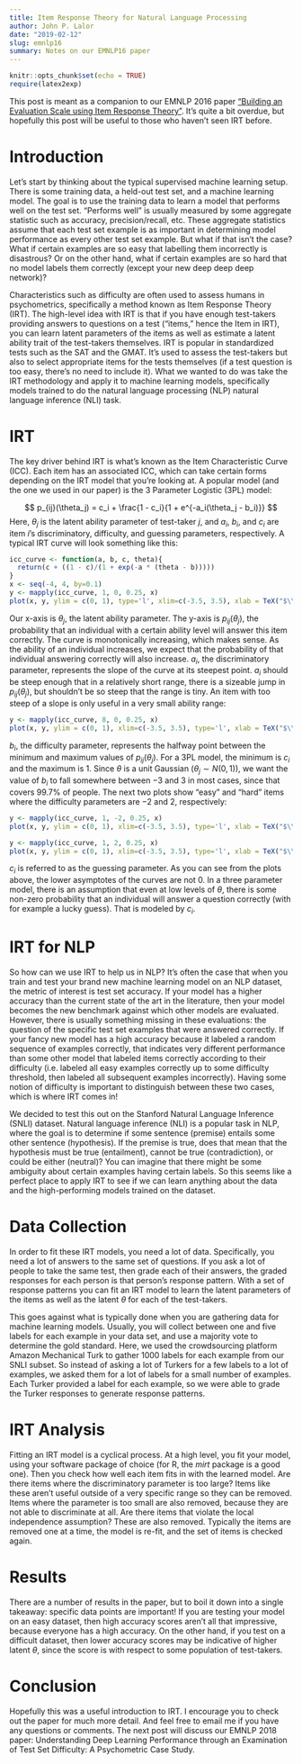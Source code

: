 ```yaml
---
title: Item Response Theory for Natural Language Processing
author: John P. Lalor
date: "2019-02-12"
slug: emnlp16
summary: Notes on our EMNLP16 paper
---
```


```r
knitr::opts_chunk$set(echo = TRUE)
require(latex2exp)
```

This post is meant as a companion to our EMNLP 2016 paper ["Building an Evaluation Scale using Item Response Theory"](https://arxiv.org/abs/1605.08889). 
It's quite a bit overdue, but hopefully this post will be useful to those who haven't seen IRT before.

# Introduction

Let's start by thinking about the typical supervised machine learning setup. 
There is some training data, a held-out test set, and a machine learning model.
The goal is to use the training data to learn a model that performs well on the test set.
"Performs well" is usually measured by some aggregate statistic such as accuracy, precision/recall, etc.
These aggregate statistics assume that each test set example is as important in determining model performance as every other test set example.
But what if that isn't the case?
What if certain examples are so easy that labelling them incorrectly is disastrous?
Or on the other hand, what if certain examples are so hard that no model labels them correctly (except your new deep deep deep network)?

Characteristics such as difficulty are often used to assess humans in psychometrics, specifically a method known as Item Response Theory (IRT).
The high-level idea with IRT is that if you have enough test-takers providing answers to questions on a test ("items," hence the Item in IRT), you can learn latent parameters of the items as well as estimate a latent ability trait of the test-takers themselves.
IRT is popular in standardized tests such as the SAT and the GMAT.
It's used to assess the test-takers but also to select appropriate items for the tests themselves (if a test question is too easy, there's no need to include it).
What we wanted to do was take the IRT methodology and apply it to machine learning models, specifically models trained to do the natural language processing (NLP) natural language inference (NLI) task.

# IRT 

The key driver behind IRT is what's known as the Item Characteristic Curve (ICC).
Each item has an associated ICC, which can take certain forms depending on the IRT model that you're looking at.
A popular model (and the one we used in our paper) is the 3 Parameter Logistic (3PL) model:

$$
p_{ij}(\theta_j) = c_i + \frac{1 - c_i}{1 + e^{-a_i(\theta_j - b_i)}}
$$
Here, $\theta_j$ is the latent ability parameter of test-taker $j$, and $a_i$, $b_i$, and $c_i$ are item $i$'s discriminatory, difficulty, and guessing parameters, respectively.
A typical IRT curve will look something like this:
 
```r

icc_curve <- function(a, b, c, theta){
  return(c + ((1 - c)/(1 + exp(-a * (theta - b)))))
}
x <- seq(-4, 4, by=0.1)
y <- mapply(icc_curve, 1, 0, 0.25, x)
plot(x, y, ylim = c(0, 1), type='l', xlim=c(-3.5, 3.5), xlab = TeX("$\\theta_j$"), ylab=TeX("p_{ij}($\\theta_j$)"))
```

Our x-axis is $\theta_j$, the latent ability parameter.
The y-axis is $p_{ij}(\theta_j)$, the probability that an individual with a certain ability level will answer this item correctly.
The curve is monotonically increasing, which makes sense. 
As the ability of an individual increases, we expect that the probability of that individual answering correctly will also increase.
$a_i$, the discriminatory parameter, represents the slope of the curve at its steepest point.
$a_i$ should be steep enough that in a relatively short range, there is a sizeable jump in $p_{ij}(\theta_j)$, but shouldn't be so steep that the range is tiny.
An item with too steep of a slope is only useful in a very small ability range:

```r

y <- mapply(icc_curve, 8, 0, 0.25, x)
plot(x, y, ylim = c(0, 1), xlim=c(-3.5, 3.5), type='l', xlab = TeX("$\\theta_j$"), ylab=TeX("p_{ij}($\\theta_j$)"))
```

$b_i$, the difficulty parameter, represents the halfway point between the minimum and maximum values of $p_{ij}(\theta_j)$.
For a 3PL model, the minimum is $c_i$ and the maximum is $1$.
Since $\theta$ is a unit Gaussian ($\theta_j \sim N(0, 1)$), we want the value of $b_i$ to fall somewhere between $-3$ and $3$ in most cases, since that covers 99.7% of people.
The next two plots show "easy" and "hard" items where the difficulty parameters are $-2$ and $2$, respectively:

```r

y <- mapply(icc_curve, 1, -2, 0.25, x)
plot(x, y, ylim = c(0, 1), xlim=c(-3.5, 3.5), type='l', xlab = TeX("$\\theta_j$"), ylab=TeX("p_{ij}($\\theta_j$)"))

```

```r
y <- mapply(icc_curve, 1, 2, 0.25, x)
plot(x, y, ylim = c(0, 1), xlim=c(-3.5, 3.5), type='l', xlab = TeX("$\\theta_j$"), ylab=TeX("p_{ij}($\\theta_j$)"))
```

$c_i$ is referred to as the guessing parameter. As you can see from the plots above, the lower asymptotes of the curves are not $0$. In a three parameter model, there is an assumption that even at low levels of $\theta$, there is some non-zero probability that an individual will answer a question correctly (with for example a lucky guess). That is modeled by $c_i$.

# IRT for NLP

So how can we use IRT to help us in NLP? 
It's often the case that when you train and test your brand new machine learning model on an NLP dataset, the metric of interest is test set accuracy. 
If your model has a higher accuracy than the current state of the art in the literature, then your model becomes the new benchmark against which other models are evaluated. 
However, there is usually something missing in these evaluations: the question of the specific test set examples that were answered correctly. 
If your fancy new model has a high accuracy because it labeled a random sequence of examples correctly, that indicates very different performance than some other model that labeled items correctly according to their difficulty (i.e. labeled all easy examples correctly up to some difficulty threshold, then labeled all subsequent examples incorrectly). 
Having some notion of difficulty is important to distinguish between these two cases, which is where IRT comes in!

We decided to test this out on the Stanford Natural Language Inference (SNLI) dataset. Natural language inference (NLI) is a popular task in NLP, where the goal is to determine if some sentence (premise) entails some other sentence (hypothesis). If the premise is true, does that mean that the hypothesis must be true (entailment), cannot be true (contradiction), or could be either (neutral)? You can imagine that there might be some ambiguity about certain examples having certain labels. So this seems like a perfect place to apply IRT to see if we can learn anything about the data and the high-performing models trained on the dataset.

# Data Collection

In order to fit these IRT models, you need a lot of data. Specifically, you need a lot of answers to the same set of questions. If you ask a lot of people to take the same test, then grade each of their answers, the graded responses for each person is that person's response pattern. With a set of response patterns you can fit an IRT model to learn the latent parameters of the items as well as the latent $\theta$ for each of the test-takers.

This goes against what is typically done when you are gathering data for machine learning models. Usually, you will collect between one and five labels for each example in your data set, and use a majority vote to determine the gold standard. Here, we used the crowdsourcing platform Amazon Mechanical Turk to gather 1000 labels for each example from our SNLI subset. So instead of asking a lot of Turkers for a few labels to a lot of examples, we asked them for a lot of labels for a small number of examples. Each Turker provided a label for each example, so we were able to grade the Turker responses to generate response patterns.

# IRT Analysis

Fitting an IRT model is a cyclical process. At a high level, you fit your model, using your software package of choice (for R, the *mirt* package is a good one). Then you check how well each item fits in with the learned model. Are there items where the discriminatory parameter is too large? Items like these aren't useful outside of a very specific range so they can be removed. Items where the parameter is too small are also removed, because they are not able to discriminate at all. Are there items that violate the local independence assumption? These are also removed.
Typically the items are removed one at a time, the model is re-fit, and the set of items is checked again. 

# Results

There are a number of results in the paper, but to boil it down into a single takeaway: specific data points are important! If you are testing your model on an easy dataset, then high accuracy scores aren't all that impressive, because everyone has a high accuracy. On the other hand, if you test on a difficult dataset, then lower accuracy scores may be indicative of higher latent $\theta$, since the score is with respect to some population of test-takers. 

# Conclusion
Hopefully this was a useful introduction to IRT. I encourage you to check out the paper for much more detail. And feel free to email me if you have any questions or comments. The next post will discuss our EMNLP 2018 paper: Understanding Deep Learning Performance through an Examination of Test Set Difficulty: A Psychometric Case Study.